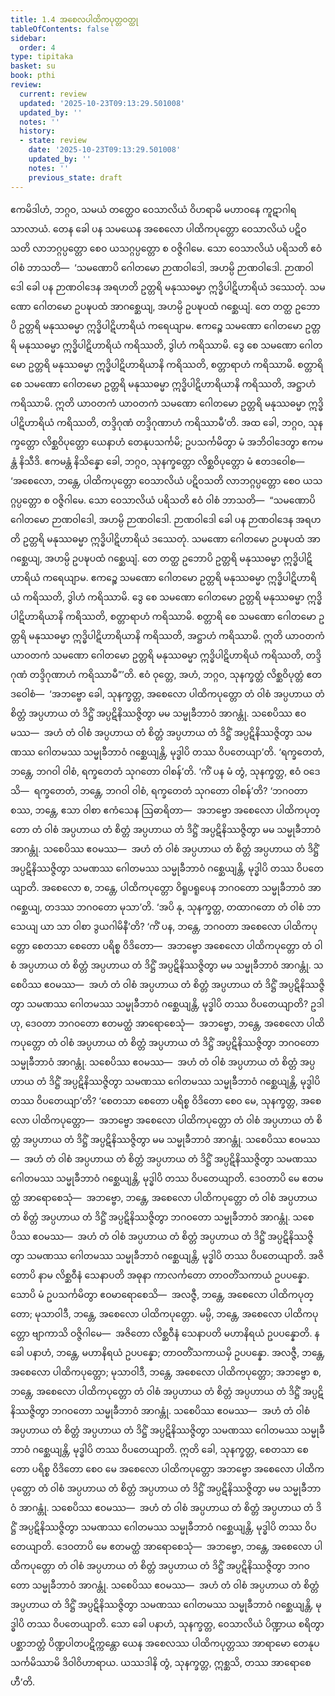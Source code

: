 ```yaml
---
title: 1.4 အစေလပါထိကပုတ္တဝတ္ထု
tableOfContents: false
sidebar:
  order: 4
type: tipitaka
basket: su
book: pthi
review:
  current: review
  updated: '2025-10-23T09:13:29.501008'
  updated_by: ''
  notes: ''
  history:
  - state: review
    date: '2025-10-23T09:13:29.501008'
    updated_by: ''
    notes: ''
    previous_state: draft
---
```



<ReviewStatus review={frontmatter.review} showDetails={true} />

<HypothesisAnnotation frontmatter={frontmatter} />

<DynamicBreadcrumb />

<Division number="15" book="pthi" e="ch" v="8" p="9">

<Paragraph number="27" book="pthi">
ဧကမိဒါဟံ, ဘဂ္ဂဝ, သမယံ တတ္ထေဝ ဝေသာလိယံ ဝိဟရာမိ မဟာဝနေ ကူဋာဂါရသာလာယံ. တေန ခေါ ပန သမယေန အစေလော ပါထိကပုတ္တော ဝေသာလိယံ ပဋိဝသတိ လာဘဂ္ဂပ္ပတ္တော စေဝ ယသဂ္ဂပ္ပတ္တော စ ဝဇ္ဇိဂါမေ. သော ဝေသာလိယံ ပရိသတိ ဧဝံ ဝါစံ ဘာသတိ—  ‘သမဏောပိ ဂေါတမော ဉာဏဝါဒေါ, အဟမ္ပိ ဉာဏဝါဒေါ. ဉာဏဝါဒေါ ခေါ ပန ဉာဏဝါဒေန အရဟတိ ဥတ္တရိ မနုဿဓမ္မာ ဣဒ္ဓိပါဋိဟာရိယံ ဒဿေတုံ. သမဏော ဂေါတမော ဥပဍ္ဎပထံ အာဂစ္ဆေယျ, အဟမ္ပိ ဥပဍ္ဎပထံ ဂစ္ဆေယျံ. တေ တတ္ထ ဥဘောပိ ဥတ္တရိ မနုဿဓမ္မာ ဣဒ္ဓိပါဋိဟာရိယံ ကရေယျာမ. ဧကဉ္စေ သမဏော ဂေါတမော ဥတ္တရိ မနုဿဓမ္မာ ဣဒ္ဓိပါဋိဟာရိယံ ကရိဿတိ, ဒွါဟံ ကရိဿာမိ. ဒွေ စေ သမဏော ဂေါတမော ဥတ္တရိ မနုဿဓမ္မာ ဣဒ္ဓိပါဋိဟာရိယာနိ ကရိဿတိ, စတ္တာရာဟံ ကရိဿာမိ. စတ္တာရိ စေ သမဏော ဂေါတမော ဥတ္တရိ မနုဿဓမ္မာ ဣဒ္ဓိပါဋိဟာရိယာနိ ကရိဿတိ, အဋ္ဌာဟံ ကရိဿာမိ. ဣတိ ယာဝတကံ ယာဝတကံ သမဏော ဂေါတမော ဥတ္တရိ မနုဿဓမ္မာ ဣဒ္ဓိပါဋိဟာရိယံ ကရိဿတိ, တဒ္ဒိဂုဏံ တဒ္ဒိဂုဏာဟံ ကရိဿာမီ’တိ.
</Paragraph>

</Division>
<Division number="16" book="pthi" e="ch" v="8" p="9">

<Paragraph number="28" book="pthi">
အထ ခေါ, ဘဂ္ဂဝ, သုနက္ခတ္တော လိစ္ဆဝိပုတ္တော ယေနာဟံ တေနုပသင်္ကမိ; ဥပသင်္ကမိတွာ မံ အဘိဝါဒေတွာ ဧကမန္တံ နိသီဒိ. ဧကမန္တံ နိသိန္နော ခေါ, ဘဂ္ဂဝ, သုနက္ခတ္တော လိစ္ဆဝိပုတ္တော မံ ဧတဒဝေါစ—  ‘အစေလော, ဘန္တေ, ပါထိကပုတ္တော ဝေသာလိယံ ပဋိဝသတိ လာဘဂ္ဂပ္ပတ္တော စေဝ ယသဂ္ဂပ္ပတ္တော စ ဝဇ္ဇိဂါမေ. သော ဝေသာလိယံ ပရိသတိ ဧဝံ ဝါစံ ဘာသတိ—  “သမဏောပိ ဂေါတမော ဉာဏဝါဒေါ, အဟမ္ပိ ဉာဏဝါဒေါ. ဉာဏဝါဒေါ ခေါ ပန ဉာဏဝါဒေန အရဟတိ ဥတ္တရိ မနုဿဓမ္မာ ဣဒ္ဓိပါဋိဟာရိယံ ဒဿေတုံ. သမဏော ဂေါတမော ဥပဍ္ဎပထံ အာဂစ္ဆေယျ, အဟမ္ပိ ဥပဍ္ဎပထံ ဂစ္ဆေယျံ. တေ တတ္ထ ဥဘောပိ ဥတ္တရိ မနုဿဓမ္မာ ဣဒ္ဓိပါဋိဟာရိယံ ကရေယျာမ. ဧကဉ္စေ သမဏော ဂေါတမော ဥတ္တရိ မနုဿဓမ္မာ ဣဒ္ဓိပါဋိဟာရိယံ ကရိဿတိ, ဒွါဟံ ကရိဿာမိ. ဒွေ စေ သမဏော ဂေါတမော ဥတ္တရိ မနုဿဓမ္မာ ဣဒ္ဓိပါဋိဟာရိယာနိ ကရိဿတိ, စတ္တာရာဟံ ကရိဿာမိ. စတ္တာရိ စေ သမဏော ဂေါတမော ဥတ္တရိ မနုဿဓမ္မာ ဣဒ္ဓိပါဋိဟာရိယာနိ ကရိဿတိ, အဋ္ဌာဟံ ကရိဿာမိ. ဣတိ ယာဝတကံ ယာဝတကံ သမဏော ဂေါတမော ဥတ္တရိ မနုဿဓမ္မာ ဣဒ္ဓိပါဋိဟာရိယံ ကရိဿတိ, တဒ္ဒိဂုဏံ တဒ္ဒိဂုဏာဟံ ကရိဿာမီ”’တိ.
</Paragraph>

<Paragraph number="29" book="pthi">
ဧဝံ ဝုတ္တေ, အဟံ, ဘဂ္ဂဝ, သုနက္ခတ္တံ လိစ္ဆဝိပုတ္တံ ဧတဒဝေါစံ—  ‘အဘဗ္ဗော ခေါ, သုနက္ခတ္တ, အစေလော ပါထိကပုတ္တော တံ ဝါစံ အပ္ပဟာယ တံ စိတ္တံ အပ္ပဟာယ တံ ဒိဋ္ဌိံ အပ္ပဋိနိဿဇ္ဇိတွာ မမ သမ္မုခီဘာဝံ အာဂန္တုံ. သစေပိဿ ဧဝမဿ—  အဟံ တံ ဝါစံ အပ္ပဟာယ တံ စိတ္တံ အပ္ပဟာယ တံ ဒိဋ္ဌိံ အပ္ပဋိနိဿဇ္ဇိတွာ သမဏဿ ဂေါတမဿ သမ္မုခီဘာဝံ ဂစ္ဆေယျန္တိ, မုဒ္ဓါပိ တဿ ဝိပတေယျာ’တိ.
</Paragraph>

</Division>
<Division number="17" book="pthi" e="ch" v="8" p="10">

<Paragraph number="30" book="pthi">
‘ရက္ခတေတံ, ဘန္တေ, ဘဂဝါ ဝါစံ, ရက္ခတေတံ သုဂတော ဝါစန်’တိ. ‘ကိံ ပန မံ တွံ, သုနက္ခတ္တ, ဧဝံ ဝဒေသိ—  ရက္ခတေတံ, ဘန္တေ, ဘဂဝါ ဝါစံ, ရက္ခတေတံ သုဂတော ဝါစန်’တိ? ‘ဘဂဝတာ စဿ, ဘန္တေ, ဧသာ ဝါစာ ဧကံသေန ဩဓာရိတာ—  အဘဗ္ဗော အစေလော ပါထိကပုတ္တော တံ ဝါစံ အပ္ပဟာယ တံ စိတ္တံ အပ္ပဟာယ တံ ဒိဋ္ဌိံ အပ္ပဋိနိဿဇ္ဇိတွာ မမ သမ္မုခီဘာဝံ အာဂန္တုံ. သစေပိဿ ဧဝမဿ—  အဟံ တံ ဝါစံ အပ္ပဟာယ တံ စိတ္တံ အပ္ပဟာယ တံ ဒိဋ္ဌိံ အပ္ပဋိနိဿဇ္ဇိတွာ သမဏဿ ဂေါတမဿ သမ္မုခီဘာဝံ ဂစ္ဆေယျန္တိ, မုဒ္ဓါပိ တဿ ဝိပတေယျာတိ. အစေလော စ, ဘန္တေ, ပါထိကပုတ္တော ဝိရူပရူပေန ဘဂဝတော သမ္မုခီဘာဝံ အာဂစ္ဆေယျ, တဒဿ ဘဂဝတော မုသာ’တိ.
</Paragraph>

</Division>
<Division number="18" book="pthi" e="ch" v="8" p="10">

<Paragraph number="31" book="pthi">
‘အပိ နု, သုနက္ခတ္တ, တထာဂတော တံ ဝါစံ ဘာသေယျ ယာ သာ ဝါစာ ဒွယဂါမိနီ’တိ? ‘ကိံ ပန, ဘန္တေ, ဘဂဝတာ အစေလော ပါထိကပုတ္တော စေတသာ စေတော ပရိစ္စ ဝိဒိတော—  အဘဗ္ဗော အစေလော ပါထိကပုတ္တော တံ ဝါစံ အပ္ပဟာယ တံ စိတ္တံ အပ္ပဟာယ တံ ဒိဋ္ဌိံ အပ္ပဋိနိဿဇ္ဇိတွာ မမ သမ္မုခီဘာဝံ အာဂန္တုံ. သစေပိဿ ဧဝမဿ—  အဟံ တံ ဝါစံ အပ္ပဟာယ တံ စိတ္တံ အပ္ပဟာယ တံ ဒိဋ္ဌိံ အပ္ပဋိနိဿဇ္ဇိတွာ သမဏဿ ဂေါတမဿ သမ္မုခီဘာဝံ ဂစ္ဆေယျန္တိ, မုဒ္ဓါပိ တဿ ဝိပတေယျာတိ?
</Paragraph>

<Paragraph number="32" book="pthi">
ဥဒါဟု, ဒေဝတာ ဘဂဝတော ဧတမတ္ထံ အာရောစေသုံ—  အဘဗ္ဗော, ဘန္တေ, အစေလော ပါထိကပုတ္တော တံ ဝါစံ အပ္ပဟာယ တံ စိတ္တံ အပ္ပဟာယ တံ ဒိဋ္ဌိံ အပ္ပဋိနိဿဇ္ဇိတွာ ဘဂဝတော သမ္မုခီဘာဝံ အာဂန္တုံ. သစေပိဿ ဧဝမဿ—  အဟံ တံ ဝါစံ အပ္ပဟာယ တံ စိတ္တံ အပ္ပဟာယ တံ ဒိဋ္ဌိံ အပ္ပဋိနိဿဇ္ဇိတွာ သမဏဿ ဂေါတမဿ သမ္မုခီဘာဝံ ဂစ္ဆေယျန္တိ, မုဒ္ဓါပိ တဿ ဝိပတေယျာ’တိ?
</Paragraph>

</Division>
<Division number="19" book="pthi" e="ch" v="8" p="11">

<Paragraph number="33" book="pthi">
‘စေတသာ စေတော ပရိစ္စ ဝိဒိတော စေဝ မေ, သုနက္ခတ္တ, အစေလော ပါထိကပုတ္တော—  အဘဗ္ဗော အစေလော ပါထိကပုတ္တော တံ ဝါစံ အပ္ပဟာယ တံ စိတ္တံ အပ္ပဟာယ တံ ဒိဋ္ဌိံ အပ္ပဋိနိဿဇ္ဇိတွာ မမ သမ္မုခီဘာဝံ အာဂန္တုံ. သစေပိဿ ဧဝမဿ—  အဟံ တံ ဝါစံ အပ္ပဟာယ တံ စိတ္တံ အပ္ပဟာယ တံ ဒိဋ္ဌိံ အပ္ပဋိနိဿဇ္ဇိတွာ သမဏဿ ဂေါတမဿ သမ္မုခီဘာဝံ ဂစ္ဆေယျန္တိ, မုဒ္ဓါပိ တဿ ဝိပတေယျာတိ.
</Paragraph>

<Paragraph number="34" book="pthi">
ဒေဝတာပိ မေ ဧတမတ္ထံ အာရောစေသုံ—  အဘဗ္ဗော, ဘန္တေ, အစေလော ပါထိကပုတ္တော တံ ဝါစံ အပ္ပဟာယ တံ စိတ္တံ အပ္ပဟာယ တံ ဒိဋ္ဌိံ အပ္ပဋိနိဿဇ္ဇိတွာ ဘဂဝတော သမ္မုခီဘာဝံ အာဂန္တုံ. သစေပိဿ ဧဝမဿ—  အဟံ တံ ဝါစံ အပ္ပဟာယ တံ စိတ္တံ အပ္ပဟာယ တံ ဒိဋ္ဌိံ အပ္ပဋိနိဿဇ္ဇိတွာ သမဏဿ ဂေါတမဿ သမ္မုခီဘာဝံ ဂစ္ဆေယျန္တိ, မုဒ္ဓါပိ တဿ ဝိပတေယျာတိ.
</Paragraph>

<Paragraph number="35" book="pthi">
အဇိတောပိ နာမ လိစ္ဆဝီနံ သေနာပတိ အဓုနာ ကာလင်္ကတော တာဝတိံသကာယံ ဥပပန္နော. သောပိ မံ ဥပသင်္ကမိတွာ ဧဝမာရောစေသိ—  အလဇ္ဇီ, ဘန္တေ, အစေလော ပါထိကပုတ္တော; မုသာဝါဒီ, ဘန္တေ, အစေလော ပါထိကပုတ္တော. မမ္ပိ, ဘန္တေ, အစေလော ပါထိကပုတ္တော ဗျာကာသိ ဝဇ္ဇိဂါမေ—  အဇိတော လိစ္ဆဝီနံ သေနာပတိ မဟာနိရယံ ဥပပန္နောတိ.
</Paragraph>

<Paragraph number="36" book="pthi">
န ခေါ ပနာဟံ, ဘန္တေ, မဟာနိရယံ ဥပပန္နော; တာဝတိံသကာယမှိ ဥပပန္နော. အလဇ္ဇီ, ဘန္တေ, အစေလော ပါထိကပုတ္တော; မုသာဝါဒီ, ဘန္တေ, အစေလော ပါထိကပုတ္တော; အဘဗ္ဗော စ, ဘန္တေ, အစေလော ပါထိကပုတ္တော တံ ဝါစံ အပ္ပဟာယ တံ စိတ္တံ အပ္ပဟာယ တံ ဒိဋ္ဌိံ အပ္ပဋိနိဿဇ္ဇိတွာ ဘဂဝတော သမ္မုခီဘာဝံ အာဂန္တုံ. သစေပိဿ ဧဝမဿ—  အဟံ တံ ဝါစံ အပ္ပဟာယ တံ စိတ္တံ အပ္ပဟာယ တံ ဒိဋ္ဌိံ အပ္ပဋိနိဿဇ္ဇိတွာ သမဏဿ ဂေါတမဿ သမ္မုခီဘာဝံ ဂစ္ဆေယျန္တိ, မုဒ္ဓါပိ တဿ ဝိပတေယျာတိ.
</Paragraph>

<Paragraph number="37" book="pthi">
ဣတိ ခေါ, သုနက္ခတ္တ, စေတသာ စေတော ပရိစ္စ ဝိဒိတော စေဝ မေ အစေလော ပါထိကပုတ္တော အဘဗ္ဗော အစေလော ပါထိကပုတ္တော တံ ဝါစံ အပ္ပဟာယ တံ စိတ္တံ အပ္ပဟာယ တံ ဒိဋ္ဌိံ အပ္ပဋိနိဿဇ္ဇိတွာ မမ သမ္မုခီဘာဝံ အာဂန္တုံ. သစေပိဿ ဧဝမဿ—  အဟံ တံ ဝါစံ အပ္ပဟာယ တံ စိတ္တံ အပ္ပဟာယ တံ ဒိဋ္ဌိံ အပ္ပဋိနိဿဇ္ဇိတွာ သမဏဿ ဂေါတမဿ သမ္မုခီဘာဝံ ဂစ္ဆေယျန္တိ, မုဒ္ဓါပိ တဿ ဝိပတေယျာတိ. ဒေဝတာပိ မေ ဧတမတ္ထံ အာရောစေသုံ—  အဘဗ္ဗော, ဘန္တေ, အစေလော ပါထိကပုတ္တော တံ ဝါစံ အပ္ပဟာယ တံ စိတ္တံ အပ္ပဟာယ တံ ဒိဋ္ဌိံ အပ္ပဋိနိဿဇ္ဇိတွာ ဘဂဝတော သမ္မုခီဘာဝံ အာဂန္တုံ. သစေပိဿ ဧဝမဿ—  အဟံ တံ ဝါစံ အပ္ပဟာယ တံ စိတ္တံ အပ္ပဟာယ တံ ဒိဋ္ဌိံ အပ္ပဋိနိဿဇ္ဇိတွာ သမဏဿ ဂေါတမဿ သမ္မုခီဘာဝံ ဂစ္ဆေယျန္တိ, မုဒ္ဓါပိ တဿ ဝိပတေယျာတိ.
</Paragraph>

<Paragraph number="38" book="pthi">
သော ခေါ ပနာဟံ, သုနက္ခတ္တ, ဝေသာလိယံ ပိဏ္ဍာယ စရိတွာ ပစ္ဆာဘတ္တံ ပိဏ္ဍပါတပဋိက္ကန္တော ယေန အစေလဿ ပါထိကပုတ္တဿ အာရာမော တေနုပသင်္ကမိဿာမိ ဒိဝါဝိဟာရာယ. ယဿဒါနိ တွံ, သုနက္ခတ္တ, ဣစ္ဆသိ, တဿ အာရောစေဟီ’တိ.
</Paragraph>
</Division>